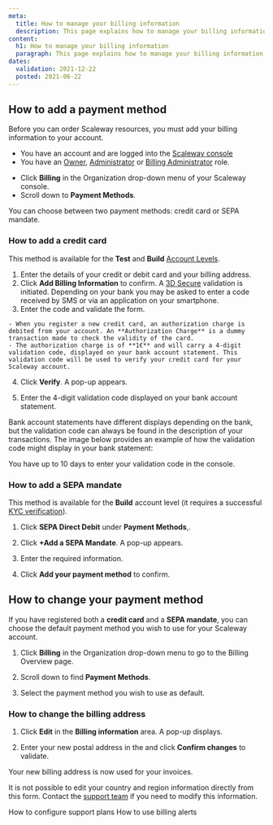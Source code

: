 ```yaml
---
meta:
  title: How to manage your billing information
  description: This page explains how to manage your billing information
content:
  h1: How to manage your billing information
  paragraph: This page explains how to manage your billing information
dates:
  validation: 2021-12-22
  posted: 2021-06-22
---
```


## How to add a payment method

Before you can order Scaleway resources, you must add your billing information to your account.

<Message type="requirement">

  - You have an account and are logged into the [Scaleway console](https://console.scaleway.com) 
  - You have an [Owner](/console/my-account/concepts#owner), [Administrator](/console/my-account/concepts#administrator) or [Billing Administrator](/console/my-account/concepts#billing-administrator) role.

</Message>

- Click **Billing** in the Organization drop-down menu of your Scaleway console.
- Scroll down to **Payment Methods**.

<Lightbox src="scaleway-payment-methods.webp" width="700" />

You can choose between two payment methods: credit card or SEPA mandate.

### How to add a credit card

<Message type="note">

This method is available for the **Test** and **Build** [Account Levels](/console/my-account/how-to/upgrade-an-account/).

</Message>

1. Enter the details of your credit or debit card and your billing address.
2. Click **Add Billing Information** to confirm. A [3D Secure](https://en.wikipedia.org/wiki/3-D_Secure) validation is initiated. Depending on your bank you may be asked to enter a code received by SMS or via an application on your smartphone.
3. Enter the code and validate the form.

  <Message type="note">

    - When you register a new credit card, an authorization charge is debited from your account. An **Authorization Charge** is a dummy transaction made to check the validity of the card.
    - The authorization charge is of **1€** and will carry a 4-digit validation code, displayed on your bank account statement. This validation code will be used to verify your credit card for your Scaleway account.

  </Message> 

4. Click **Verify**. A pop-up appears.

5. Enter the 4-digit validation code displayed on your bank account statement.

<Message type="note">

Bank account statements have different displays depending on the bank, but the validation code can always be found in the description of your transactions. The image below provides an example of how the validation code might display in your bank statement:

<Lightbox src="scaleway-bank-statement.webp" alt="Screenshot of a bank account statement. Under the transactions section, an entry called SCW*C-6569E-COMMERCE displays. The validation code is represented by the number sequence" />

</Message> 


<Message type="important">

You have up to 10 days to enter your validation code in the console.

</Message> 


### How to add a SEPA mandate

<Message type="note">

This method is available for the **Build** account level (it requires a successful [KYC verification](/console/my-account/how-to/verify-identity)).

</Message> 

1. Click **SEPA Direct Debit** under **Payment Methods**,.

2. Click **+Add a SEPA Mandate**. A pop-up appears.

3. Enter the required information.

4. Click **Add your payment method** to confirm.

## How to change your payment method

If you have registered both a **credit card** and a **SEPA mandate**, you can choose the default payment method you wish to use for your Scaleway account.

1. Click **Billing** in the Organization drop-down menu to go to the Billing Overview page.

2. Scroll down to find **Payment Methods**.

3. Select the payment method you wish to use as default.

### How to change the billing address

1. Click **Edit** in the **Billing information** area. A pop-up displays.

2. Enter your new postal address in the and click **Confirm changes** to validate.

Your new billing address is now used for your invoices. 

<Message type="note">

It is not possible to edit your country and region information directly from this form. Contact the [support team](https://console.scaleway.com/support/tickets/) if you need to modify this information.

</Message>


<Lightbox src="scaleway-default-payment-method.webp" />

<Navigation title="See Also">
  <PreviousButton to="/console/my-account/how-to/configure-support-plans/">How to configure support plans</PreviousButton>
  <NextButton to="/console/my-account/how-to/use-billing-alerts/">How to use billing alerts</NextButton>
</Navigation>
